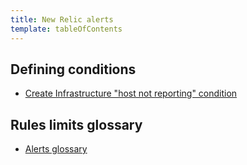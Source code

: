 ```yaml
---
title: New Relic alerts
template: tableOfContents
---
```


## Defining conditions

* [Create Infrastructure "host not reporting" condition](/docs/alerts/new-relic-alerts/defining-conditions/create-infrastructure-host-not-reporting-condition)

## Rules limits glossary

* [Alerts glossary](/docs/alerts/new-relic-alerts/rules-limits-glossary/alerts-glossary)
